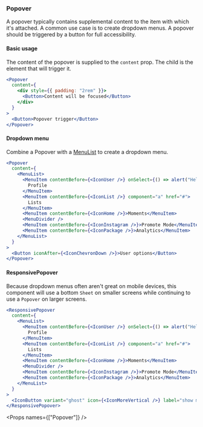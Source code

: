 
<Nav title="Popover" />
<SEO title="Popover" />

<Container>
<Article sidebar={[
  { id: 'Popover', name: 'Popover'},
  { id: 'Basic usage', name: 'Basic usage' },
  { id: 'Dropdown menu', name: 'Dropdown menu' },
  { id: 'ResponsivePopover', name: 'Responsive popover'},
  { id: 'Props', name: 'Props'}
]}>

# Popover

A popover typically contains supplemental content to the item with which it's attached. A common use case is to create dropdown menus. A popover should be triggered by a button for full accessibility.

#### Basic usage

The content of the popover is supplied to the `content` prop. The child is the element that will trigger it.

```jsx
<Popover
  content={
    <div style={{ padding: "2rem" }}>
      <Button>Content will be focused</Button>
    </div>
  }
>
  <Button>Popover trigger</Button>
</Popover>
```

#### Dropdown menu

Combine a Popover with a [MenuList](/components/menu) to create a dropdown menu.

```jsx
<Popover
  content={
    <MenuList>
      <MenuItem contentBefore={<IconUser />} onSelect={() => alert("Hello 1")}>
        Profile
      </MenuItem>
      <MenuItem contentBefore={<IconList />} component="a" href="#">
        Lists
      </MenuItem>
      <MenuItem contentBefore={<IconHome />}>Moments</MenuItem>
      <MenuDivider />
      <MenuItem contentBefore={<IconInstagram />}>Promote Mode</MenuItem>
      <MenuItem contentBefore={<IconPackage />}>Analytics</MenuItem>
    </MenuList>
  }
>
  <Button iconAfter={<IconChevronDown />}>User options</Button>
</Popover>
```

#### ResponsivePopover

Because dropdown menus often aren't great on mobile devices, this component will use a bottom `Sheet` on smaller screens while continuing to use a `Popover` on larger screens.

```jsx
<ResponsivePopover
  content={
    <MenuList>
      <MenuItem contentBefore={<IconUser />} onSelect={() => alert("Hello 1")}>
        Profile
      </MenuItem>
      <MenuItem contentBefore={<IconList />} component="a" href="#">
        Lists
      </MenuItem>
      <MenuItem contentBefore={<IconHome />}>Moments</MenuItem>
      <MenuDivider />
      <MenuItem contentBefore={<IconInstagram />}>Promote Mode</MenuItem>
      <MenuItem contentBefore={<IconPackage />}>Analytics</MenuItem>
    </MenuList>
  }
>
  <IconButton variant="ghost" icon={<IconMoreVertical />} label="show more" />
</ResponsivePopover>
```

<Props names={["Popover"]} />

</Article>
</Container>
